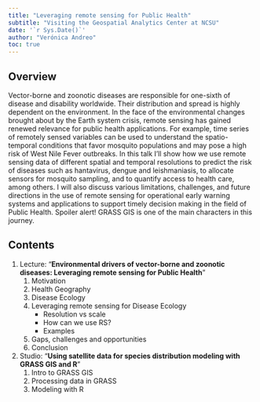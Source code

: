 ```yaml
---
title: "Leveraging remote sensing for Public Health"
subtitle: "Visiting the Geospatial Analytics Center at NCSU"
date: '`r Sys.Date()`'
author: "Verónica Andreo"
toc: true
---
```


## Overview

Vector-borne and zoonotic diseases are responsible for one-sixth of disease 
and disability worldwide. Their distribution and spread is highly dependent 
on the environment. In the face of the environmental changes brought about 
by the Earth system crisis, remote sensing has gained renewed relevance for
public health applications. For example, time series of remotely sensed 
variables can be used to understand the spatio-temporal conditions that 
favor mosquito populations and may pose a high risk of West Nile Fever 
outbreaks. In this talk I'll show how we use remote sensing data of different
spatial and temporal resolutions to predict the risk of diseases such as 
hantavirus, dengue and leishmaniasis, to allocate sensors for mosquito 
sampling, and to quantify access to health care, among others. I will also 
discuss various limitations, challenges, and future directions in the use of
remote sensing for operational early warning systems and applications to 
support timely decision making in the field of Public Health. 
Spoiler alert! GRASS GIS is one of the main characters in this journey.

## Contents

1.  Lecture: "**Environmental drivers of vector-borne and zoonotic diseases: Leveraging remote sensing for Public Health**"
    1. Motivation
    2. Health Geography
    3. Disease Ecology
    4. Leveraging remote sensing for Disease Ecology
       - Resolution vs scale
       - How can we use RS?
       - Examples
    5. Gaps, challenges and opportunities
    6. Conclusion
2.  Studio: "**Using satellite data for species distribution modeling with GRASS GIS and R**"
    1. Intro to GRASS GIS
    2. Processing data in GRASS
    3. Modeling with R


